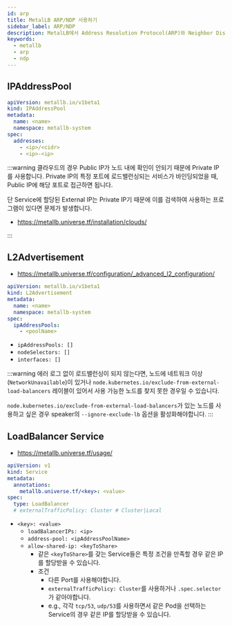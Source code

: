 ```yaml
---
id: arp
title: MetalLB ARP/NDP 사용하기
sidebar_label: ARP/NDP
description: MetalLB에서 Address Resolution Protocol(ARP)와 Neighbor Discovery Protocol(NDP) 사용하기
keywords:
  - metallb
  - arp
  - ndp
---
```


## IPAddressPool

```yaml
apiVersion: metallb.io/v1beta1
kind: IPAddressPool
metadata:
  name: <name>
  namespace: metallb-system
spec:
  addresses:
    - <ip>/<cidr>
    - <ip>-<ip>
```

:::warning
클라우드의 경우 Public IP가 노드 내에 확인이 안되기 때문에 Private IP를 사용합니다. Private IP의 특정 포트에 로드밸런싱되는 서비스가 바인딩되었을 때, Public IP에 해당 포트로 접근하면 됩니다.

단 Service에 할당된 External IP는 Private IP기 때문에 이를 검색하여 사용하는 프로그램이 있다면 문제가 발생합니다.

- https://metallb.universe.tf/installation/clouds/

:::

## L2Advertisement

- https://metallb.universe.tf/configuration/_advanced_l2_configuration/

```yaml
apiVersion: metallb.io/v1beta1
kind: L2Advertisement
metadata:
  name: <name>
  namespace: metallb-system
spec:
  ipAddressPools:
    - <poolName>
```

- `ipAddressPools: []`
- `nodeSelectors: []`
- `interfaces: []`

:::warning
에러 로그 없이 로드밸런싱이 되지 않는다면, 노드에 네트워크 이상(`NetworkUnavailable`)이 있거나 `node.kubernetes.io/exclude-from-external-load-balancers` 레이블이 있어서 사용 가능한 노드를 찾지 못한 경우일 수 있습니다.

`node.kubernetes.io/exclude-from-external-load-balancers`가 있는 노드를 사용하고 싶은 경우 speaker의 `--ignore-exclude-lb` 옵션을 활성화해야합니다.
:::

## LoadBalancer Service

- https://metallb.universe.tf/usage/

```yaml
apiVersion: v1
kind: Service
metadata:
  annotations:
    metallb.universe.tf/<key>: <value>
spec:
  type: LoadBalancer
  # externalTrafficPolicy: Cluster # Cluster|Local
```

- `<key>: <value>`
  - `loadBalancerIPs: <ip>`
  - `address-pool: <ipAddressPoolName>`
  - `allow-shared-ip: <keyToShare>`
    - 같은 `<keyToShare>`를 갖는 Service들은 특정 조건을 만족할 경우 같은 IP를 할당받을 수 있습니다.
    - 조건
      - 다른 Port를 사용해야합니다.
      - `externalTrafficPolicy: Cluster`를 사용하거나 `.spec.selector`가 같아야합니다.
      - e.g., 각각 `tcp/53`, `udp/53`를 사용하면서 같은 Pod을 선택하는 Service의 경우 같은 IP를 할당받을 수 있습니다.
